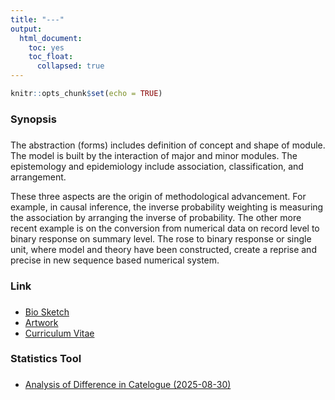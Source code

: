 ```yaml
---
title: "---"
output:
  html_document:
    toc: yes
    toc_float:
      collapsed: true
---
```


```r
knitr::opts_chunk$set(echo = TRUE)
```

###
### Synopsis
###

The abstraction (forms) includes definition of concept and shape of module. The model is built by the interaction of major and minor modules. The epistemology and epidemiology include association, classification, and arrangement.

These three aspects are the origin of methodological advancement. For example, in causal inference, the inverse probability weighting is measuring the association by arranging the inverse of probability. The other more recent example is on the conversion from numerical data on record level to binary response on summary level. The rose to binary response or single unit, where model and theory have been constructed, create a reprise and precise in new sequence based numerical system.

###
### Link
###

  * [Bio Sketch](biosketch.pdf)
  * [Artwork](http://janeyan.se)
  * [Curriculum Vitae](cv.pdf)


###
### Statistics Tool
###

  * [Analysis of Difference in Catelogue (2025-08-30)](2025-08-30_module_diff-in-catelog.xlsx)

